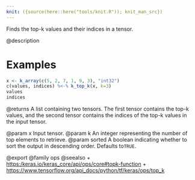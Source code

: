 ```yaml
---
knit: ({source(here::here("tools/knit.R")); knit_man_src})
---
```

Finds the top-k values and their indices in a tensor.

@description

# Examples
```r
x <- k_array(c(5, 2, 7, 1, 9, 3), "int32")
c(values, indices) %<-% k_top_k(x, k=3)
values
indices
```

@returns
A list containing two tensors. The first tensor contains the
top-k values, and the second tensor contains the indices of the
top-k values in the input tensor.

@param x Input tensor.
@param k An integer representing the number of top elements to retrieve.
@param sorted A boolean indicating whether to sort the output in
descending order. Defaults to`TRUE`.

@export
@family ops
@seealso
+ <https:/keras.io/keras_core/api/ops/core#topk-function>
+ <https://www.tensorflow.org/api_docs/python/tf/keras/ops/top_k>


